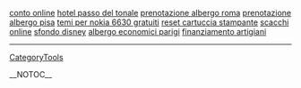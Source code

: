 <a href= http://conto-online.goldsites10.biz >conto online</a>   <a href= http://hotel-passo-del-tonale.websites10.biz >hotel passo del tonale</a>   <a href= http://prenotazione-albergo-roma.it-biz10.biz >prenotazione albergo roma</a>   <a href= http://prenotazione-albergo-pisa.goodsites10.biz >prenotazione albergo pisa</a>   <a href= http://temi-per-nokia-6630-gratuiti.goldsites10.biz >temi per nokia 6630 gratuiti</a>   <a href= http://reset-cartuccia-stampante.goldsites10.biz >reset cartuccia stampante</a>   <a href= http://scacchi-online.goodsites10.biz >scacchi online</a>   <a href= http://sfondo-disney.goodsites10.biz >sfondo disney</a>   <a href= http://albergo-economici-parigi.inform10.biz >albergo economici parigi</a>   <a href= http://finanziamento-artigiani.inform10.biz >finanziamento artigiani</a>
----
[[CategoryTools]]

__NOTOC__